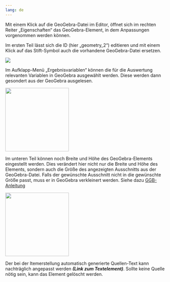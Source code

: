 ```yaml
---
lang: de
---
```


Mit einem Klick auf die GeoGebra-Datei im Editor, öffnet sich im rechten Reiter „Eigenschaften“ das GeoGebra-Element, in dem Anpassungen vorgenommen werden können. 

Im ersten Teil lässt sich die ID (hier „geometry_2“) editieren und mit einem Klick auf das Stift-Symbol auch die vorhandene GeoGebra-Datei ersetzen.

![](GGB_Editieren_Grafik.png)

Im Aufklapp-Menü „Ergebnisvariablen“ können die für die Auswertung relevanten Variablen in GeoGebra ausgewählt werden. Diese werden dann gesondert aus der GeoGebra ausgelesen.

![](GGB_Editieren_eins_Grafik.png){width=200}

Im unteren Teil können noch Breite und Höhe des GeoGebra-Elements eingestellt werden. Dies verändert hier nicht nur die Breite und Höhe des Elements, sondern auch die Größe des angezeigten Ausschnitts aus der GeoGebra-Datei. Falls der gewünschte Ausschnitt nicht in die gewünschte Größe passt, muss er in GeoGebra verkleinert werden. Siehe dazu [GGB-Anleitung](/Studio\Aufgaben_gestalten\Anlegen_von_Aufgaben_im_Standardmodus\GGB_Assistent\index.qmd)

![](GGB_Editieren_zwei_Grafik.png){width=200}

::: {.callout-note}
Der bei der Itemerstellung automatisch generierte Quellen-Text kann nachträglich angepasst werden ***(Link zum Textelement)***. Sollte keine Quelle nötig sein, kann das Element gelöscht werden. 
:::